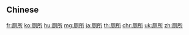 {{also|廁所}}
==Chinese==
{{zh-see|廁所}}

[[fr:厕所]]
[[ko:厕所]]
[[hu:厕所]]
[[mg:厕所]]
[[ja:厕所]]
[[th:厕所]]
[[chr:厕所]]
[[uk:厕所]]
[[zh:厕所]]